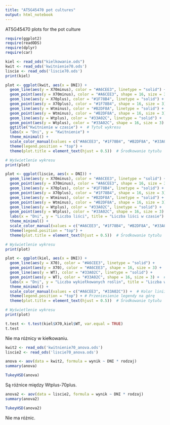 ```yaml
---
title: "AT5G45470 pot cultures"
output: html_notebook
---
```


AT5G45470 plots for the pot culture

```r
require(ggplot2)
require(readODS)
require(dplyr)
require(car)
```

```r
kiel <- read_ods("kielkowanie.ods")
kwit <- read_ods('kwitnienie70.ods')
liscie <- read_ods('liscie70.ods')
print(kiel)
```

```r
plot <- ggplot(kwit, aes(x = DNI)) +
  geom_line(aes(y = X70minus), color = "#A6CEE3", linetype = "solid") +
  geom_point(aes(y = X70minus), color = "#A6CEE3", shape = 16, size = 3) +
  geom_line(aes(y = X70plus), color = "#1F78B4", linetype = "solid") +
  geom_point(aes(y = X70plus), color = "#1F78B4", shape = 16, size = 3) +
  geom_line(aes(y = Wtminus), color = "#B2DF8A", linetype = "solid") +
  geom_point(aes(y = Wtminus), color = "#B2DF8A", shape = 16, size = 3) +
  geom_line(aes(y = Wtplus), color = "#33A02C", linetype = "solid") +
  geom_point(aes(y = Wtplus), color = "#33A02C", shape = 16, size = 3) +
  ggtitle("Kwitnienie w czasie") +  # Tytuł wykresu
  labs(x = "Dni", y = "Kwitnienie") +
  theme_minimal() +
  scale_color_manual(values = c("#A6CEE3", "#1F78B4", "#B2DF8A", "#33A02C")) +
  theme(legend.position = "top") +
  theme(plot.title = element_text(hjust = 0.5))  # Środkowanie tytułu

# Wyświetlenie wykresu
print(plot)
```

```r
plot <- ggplot(liscie, aes(x = DNI)) +
  geom_line(aes(y = X70minus), color = "#A6CEE3", linetype = "solid") +
  geom_point(aes(y = X70minus), color = "#A6CEE3", shape = 16, size = 3) +
  geom_line(aes(y = X70plus), color = "#1F78B4", linetype = "solid") +
  geom_point(aes(y = X70plus), color = "#1F78B4", shape = 16, size = 3) +
  geom_line(aes(y = Wtminus), color = "#B2DF8A", linetype = "solid") +
  geom_point(aes(y = Wtminus), color = "#B2DF8A", shape = 16, size = 3) +
  geom_line(aes(y = Wtplus), color = "#33A02C", linetype = "solid") +
  geom_point(aes(y = Wtplus), color = "#33A02C", shape = 16, size = 3) +
  labs(x = "Dni", y = "Liczba liści", title = "Liczba liści w czasie") +
  theme_minimal() +
  scale_color_manual(values = c("#A6CEE3", "#1F78B4", "#B2DF8A", "#33A02C")) +
  theme(legend.position = "top") +
  theme(plot.title = element_text(hjust = 0.5))  # Środkowanie tytułu

# Wyświetlenie wykresu
print(plot)
```

```r
plot <- ggplot(kiel, aes(x = DNI)) +
  geom_line(aes(y = X70), color = "#A6CEE3", linetype = "solid") +
  geom_point(aes(y = X70), color = "#A6CEE3", shape = 16, size = 3) +  # Punkty dla linii X70
  geom_line(aes(y = WT), color = "#33A02C", linetype = "solid") +
  geom_point(aes(y = WT), color = "#33A02C", shape = 16, size = 3) +  # Punkty dla linii WT
  labs(x = "Dni", y = "Liczba wykiełkowanych roślin", title = "Liczba wykiełkowanych roślin w czasie") +
  theme_minimal() +
  scale_color_manual(values = c("#A6CEE3", "#33A02C")) +  # Kolor linii
  theme(legend.position = "top") + # Przeniesienie legendy na górę
  theme(plot.title = element_text(hjust = 0.5))  # Środkowanie tytułu

# Wyświetlenie wykresu
print(plot)
```

```r
t.test <- t.test(kiel$X70,kiel$WT, var.equal = TRUE)
t.test
```


Nie ma różnicy w kiełkowaniu.

```r
kwit2 <- read_ods('kwitnienie70_anova.ods')
liscie2 <- read_ods('liscie70_anova.ods')
```

```r
anova <- aov(data = kwit2, formula = wynik ~ DNI * rodzaj)
summary(anova)
```

```r
TukeyHSD(anova)
```
Są różnice między Wtplus-70plus.

```r
anova2 <- aov(data = liscie2, formula = wynik ~ DNI * rodzaj)
summary(anova2)
```
```r
TukeyHSD(anova2)
```
Nie ma różnic.
